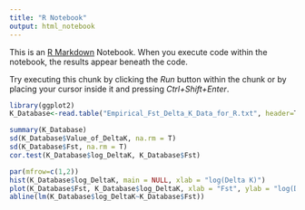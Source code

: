 ---
title: "R Notebook"
output: html_notebook
---

This is an [R Markdown](http://rmarkdown.rstudio.com) Notebook. When you execute code within the notebook, the results appear beneath the code. 

Try executing this chunk by clicking the *Run* button within the chunk or by placing your cursor inside it and pressing *Ctrl+Shift+Enter*. 

```{r}
library(ggplot2)
K_Database<-read.table("Empirical_Fst_Delta_K_Data_for_R.txt", header=T)

summary(K_Database)
sd(K_Database$Value_of_DeltaK, na.rm = T)
sd(K_Database$Fst, na.rm = T)
cor.test(K_Database$log_DeltaK, K_Database$Fst)

par(mfrow=c(1,2))
hist(K_Database$log_DeltaK, main = NULL, xlab = "log(Delta K)")
plot(K_Database$Fst, K_Database$log_DeltaK, xlab = "Fst", ylab = "log(Delta K)")
abline(lm(K_Database$log_DeltaK~K_Database$Fst))


```

